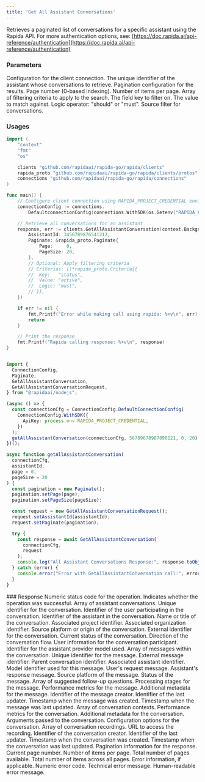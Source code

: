 ```yaml
---
title: 'Get All Assistant Conversations'
---
```


Retrieves a paginated list of conversations for a specific assistant using the Rapida API.
<Info>
For more authentication options, see: [https://doc.rapida.ai/api-reference/authentication](https://doc.rapida.ai/api-reference/authentication)
</Info>

### Parameters
<ParamField body="connectionConfig" type="ConnectionConfig" required>
Configuration for the client connection.
</ParamField>
<ParamField body="request" type="GetAllAssistantConversationRequest" required>
<Expandable>
<ParamField body="assistantId" type="uint64" required>
The unique identifier of the assistant whose conversations to retrieve.
</ParamField>
<ParamField body="paginate" type="Paginate" optional>
Pagination configuration for the results.
<Expandable>
<ParamField body="page" type="uint32">
Page number (0-based indexing).
</ParamField>
<ParamField body="pageSize" type="uint32">
Number of items per page.
</ParamField>
</Expandable>
</ParamField>
<ParamField body="criterias" type="Criteria[]" optional>
Array of filtering criteria to apply to the search.
<Expandable>
<ParamField body="key" type="string">
The field key to filter on.
</ParamField>
<ParamField body="value" type="string">
The value to match against.
</ParamField>
<ParamField body="logic" type="string">
Logic operator: "should" or "must".
</ParamField>
</Expandable>
</ParamField>
<ParamField body="source" type="Source" optional>
Source filter for conversations.
</ParamField>
</Expandable>
</ParamField>

### Usages
<CodeGroup>

```go GO
import (
	"context"
	"fmt"
	"os"

	clients "github.com/rapidaai/rapida-go/rapida/clients"
	rapida_proto "github.com/rapidaai/rapida-go/rapida/clients/protos"
	connections "github.com/rapidaai/rapida-go/rapida/connections"
)

func main() {
	// Configure client connection using RAPIDA_PROJECT_CREDENTIAL environment variable
	connectionConfig := connections.
		DefaultconnectionConfig(connections.WithSDK(os.Getenv("RAPIDA_PROJECT_CREDENTIAL")))

	// Retrieve all conversations for an assistant
	response, err := clients.GetAllAssistantConversation(context.Background(), connectionConfig, &rapida_proto.GetAllAssistantConversationRequest{
		AssistantId: 3456789876541212,
		Paginate: &rapida_proto.Paginate{
			Page:     0,
			PageSize: 20,
		},
		// Optional: Apply filtering criteria
		// Criterias: []*rapida_proto.Criteria{{
		// 	Key:   "status",
		// 	Value: "active",
		// 	Logic: "must",
		// }},
	})

	if err != nil {
		fmt.Printf("Error while making call using rapida: %+v\n", err)
		return
	}

	// Print the response
	fmt.Printf("Rapida calling response: %+v\n", response)
}
```
```typescript NodeJs

import {
  ConnectionConfig,
  Paginate,
  GetAllAssistantConversation,
  GetAllAssistantConversationRequest,
} from "@rapidaai/nodejs";

(async () => {
  const connectionCfg = ConnectionConfig.DefaultConnectionConfig(
    ConnectionConfig.WithSDK({
      ApiKey: process.env.RAPIDA_PROJECT_CREDENTIAL,
    })
  );
  getAllAssistantConversation(connectionCfg, 56789678987890121, 0, 20);
})();

async function getAllAssistantConversation(
  connectionCfg,
  assistantId,
  page = 0,
  pageSize = 20
) {
  const pagination = new Paginate();
  pagination.setPage(page);
  pagination.setPageSize(pageSize);

  const request = new GetAllAssistantConversationRequest();
  request.setAssistantId(assistantId);
  request.setPaginate(pagination);

  try {
    const response = await GetAllAssistantConversation(
      connectionCfg,
      request
    );
    console.log("All Assistant Conversations Response:", response.toObject());
  } catch (error) {
    console.error("Error with GetAllAssistantConversation call:", error);
  }
}
```
</CodeGroup>
### Response
<ParamField body="code" type="int32">
Numeric status code for the operation.
</ParamField>
<ParamField body="success" type="boolean">
Indicates whether the operation was successful.
</ParamField>
<ParamField body="data" type="AssistantConversation[]">
Array of assistant conversations.
<Expandable>
<ParamField body="id" type="uint64">
Unique identifier for the conversation.
</ParamField>
<ParamField body="userId" type="uint64">
Identifier of the user participating in the conversation.
</ParamField>
<ParamField body="assistantId" type="uint64">
Identifier of the assistant in the conversation.
</ParamField>
<ParamField body="name" type="string">
Name or title of the conversation.
</ParamField>
<ParamField body="projectId" type="uint64">
Associated project identifier.
</ParamField>
<ParamField body="organizationId" type="uint64">
Associated organization identifier.
</ParamField>
<ParamField body="source" type="string">
Source platform or origin of the conversation.
</ParamField>
<ParamField body="identifier" type="string">
External identifier for the conversation.
</ParamField>
<ParamField body="status" type="string">
Current status of the conversation.
</ParamField>
<ParamField body="direction" type="string">
Direction of the conversation flow.
</ParamField>
<ParamField body="user" type="User">
User information for the conversation participant.
</ParamField>
<ParamField body="assistantProviderModelId" type="uint64">
Identifier for the assistant provider model used.
</ParamField>
<ParamField body="assistantConversationMessage" type="AssistantConversationMessage[]">
Array of messages within the conversation.
<Expandable>
<ParamField body="id" type="uint64">
Unique identifier for the message.
</ParamField>
<ParamField body="messageId" type="string">
External message identifier.
</ParamField>
<ParamField body="assistantConversationId" type="uint64">
Parent conversation identifier.
</ParamField>
<ParamField body="assistantId" type="uint64">
Associated assistant identifier.
</ParamField>
<ParamField body="assistantProviderModelId" type="uint64">
Model identifier used for this message.
</ParamField>
<ParamField body="request" type="Message">
User's request message.
</ParamField>
<ParamField body="response" type="Message">
Assistant's response message.
</ParamField>
<ParamField body="source" type="string">
Source platform of the message.
</ParamField>
<ParamField body="status" type="string">
Status of the message.
</ParamField>
<ParamField body="suggestedQuestions" type="string[]">
Array of suggested follow-up questions.
</ParamField>
<ParamField body="stages" type="AssistantMessageStage[]">
Processing stages for the message.
</ParamField>
<ParamField body="metrics" type="Metric[]">
Performance metrics for the message.
</ParamField>
<ParamField body="metadata" type="Metadata[]">
Additional metadata for the message.
</ParamField>
<ParamField body="createdBy" type="uint64">
Identifier of the message creator.
</ParamField>
<ParamField body="updatedBy" type="uint64">
Identifier of the last updater.
</ParamField>
<ParamField body="createdDate" type="timestamp">
Timestamp when the message was created.
</ParamField>
<ParamField body="updatedDate" type="timestamp">
Timestamp when the message was last updated.
</ParamField>
</Expandable>
</ParamField>
<ParamField body="contexts" type="AssistantConversationContext[]">
Array of conversation contexts.
</ParamField>
<ParamField body="metrics" type="Metric[]">
Performance metrics for the conversation.
</ParamField>
<ParamField body="metadata" type="Metadata[]">
Additional metadata for the conversation.
</ParamField>
<ParamField body="arguments" type="Argument[]">
Arguments passed to the conversation.
</ParamField>
<ParamField body="options" type="Metadata[]">
Configuration options for the conversation.
</ParamField>
<ParamField body="recordings" type="AssistantConversationRecording[]">
Array of conversation recordings.
<Expandable>
<ParamField body="recordingUrl" type="string">
URL to access the recording.
</ParamField>
</Expandable>
</ParamField>
<ParamField body="createdBy" type="uint64">
Identifier of the conversation creator.
</ParamField>
<ParamField body="updatedBy" type="uint64">
Identifier of the last updater.
</ParamField>
<ParamField body="createdDate" type="timestamp">
Timestamp when the conversation was created.
</ParamField>
<ParamField body="updatedDate" type="timestamp">
Timestamp when the conversation was last updated.
</ParamField>
</Expandable>
</ParamField>
<ParamField body="paginated" type="Paginated">
Pagination information for the response.
<Expandable>
<ParamField body="page" type="uint32">
Current page number.
</ParamField>
<ParamField body="pageSize" type="uint32">
Number of items per page.
</ParamField>
<ParamField body="totalPages" type="uint32">
Total number of pages available.
</ParamField>
<ParamField body="totalItems" type="uint64">
Total number of items across all pages.
</ParamField>
</Expandable>
</ParamField>
<ParamField body="error" type="object">
Error information, if applicable.
<Expandable>
<ResponseField name="errorCode" type="uint64">
Numeric error code.
</ResponseField>
<ResponseField name="errorMessage" type="string">
Technical error message.
</ResponseField>
<ResponseField name="humanMessage" type="string">
Human-readable error message.
</ResponseField>
</Expandable>
</ParamField>